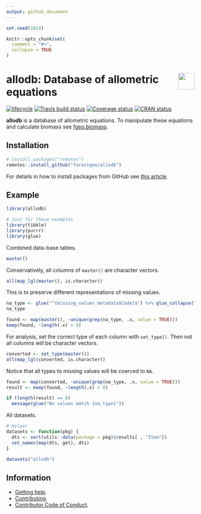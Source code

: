 ```yaml
---
output: github_document
---
```


<!-- README.md is generated from README.Rmd. Please edit that file -->

```r
set.seed(1014)

knitr::opts_chunk$set(
  comment = "#>",
  collapse = TRUE
)
```

# <img src="https://i.imgur.com/39pvr4n.png" align="right" height=44 /> allodb: Database of allometric equations

[![lifecycle](https://img.shields.io/badge/lifecycle-experimental-orange.svg)](https://www.tidyverse.org/lifecycle/#experimental)
[![Travis build status](https://travis-ci.org/forestgeo/allodb.svg?branch=master)](https://travis-ci.org/forestgeo/allodb)
[![Coverage status](https://coveralls.io/repos/github/forestgeo/allodb/badge.svg)](https://coveralls.io/r/forestgeo/allodb?branch=master)
[![CRAN status](https://www.r-pkg.org/badges/version/allodb)](https://cran.r-project.org/pkg=allodb)

__allodb__ is a database of allometric equations. To manipulate these equations and calculate biomass see [fgeo.biomass](https://forestgeo.github.io/fgeo.biomass/).

## Installation

```R
# install.packages("remotes")
remotes::install_github("forestgeo/allodb")
```

For details in how to install packages from GitHub see [this article](https://fgeo.netlify.com/2018/02/05/2018-02-05-installing-pkgs-from-github/).

## Example

```r
library(allodb)

# Just for these examples
library(tibble)
library(purrr)
library(glue)
```

Combined data-base tables.

```r
master()
```

Conservatively, all columns of `master()` are character vectors.

```r
all(map_lgl(master(), is.character))
```

This is to preserve different representations of missing values.

```r
na_type <- glue("^{missing_values_metadata$Code}$") %>% glue_collapse("|")
na_type

found <- map(master(), ~unique(grep(na_type, .x, value = TRUE)))
keep(found, ~length(.x) > 0)
```

For analysis, set the correct type of each column with `set_type()`. Then not all columns will be character vectors.

```r
converted <- set_type(master())
all(map_lgl(converted, is.character))
```

Notice that all types to missing values will be coerced to `NA`.

```r
found <- map(converted, ~unique(grep(na_type, .x, value = TRUE)))
result <- keep(found, ~length(.x) > 0)

if (length(result) == 0)
  message(glue("No values match {na_type}"))
```

All datasets.

```r
# Helper
datasets <- function(pkg) {
  dts <- sort(utils::data(package = pkg)$results[ , "Item"])
  set_names(map(dts, get), dts)
}

datasets("allodb")
```

## Information

* [Getting help](SUPPORT.md).
* [Contributing](CONTRIBUTING.md).
* [Contributor Code of Conduct](CODE_OF_CONDUCT.md).

